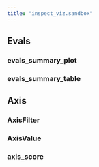 ```yaml
---
title: "inspect_viz.sandbox"
---
```


## Evals

### evals_summary_plot
### evals_summary_table

## Axis

### AxisFilter
### AxisValue
### axis_score






